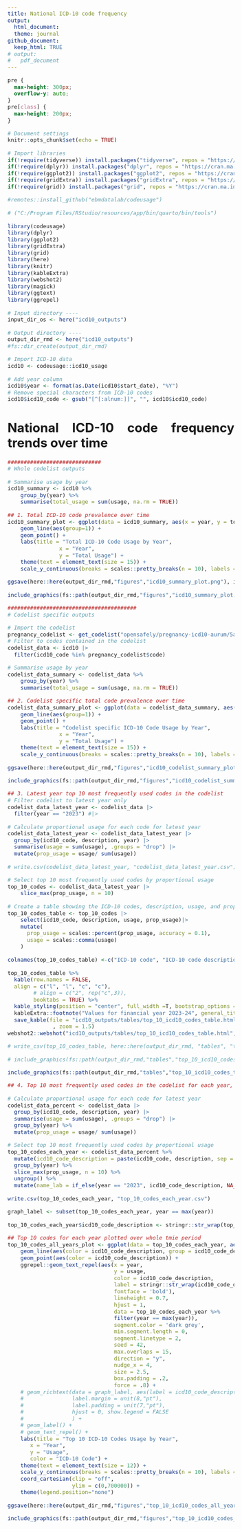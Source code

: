 ```yaml
---
title: National ICD-10 code frequency
output:
  html_document:
  theme: journal
github_document:
  keep_html: TRUE
# output:
#   pdf_document
---
```


```css
pre {
  max-height: 300px;
  overflow-y: auto;
}
pre[class] {
  max-height: 200px;
}
```

<style>
  body {
    text-align: justify;
     font-size: 11pt}
</style>

<!-- # ###################################################################################################################
# Script creating plots of key outputs for analysing ICD-10 codelist trends over time and codelist changes over time
#
# 1. Total ICD-10 code prevalence over time 
# 2. Codelist specific total code prevalence over time 
# 3. Latest year top 10 most frequently used codes in the codelist
# 4. Coding trends of most prevalent codes over the whole period (top 10 codes every year)
# ###################################################################################################################
 -->

```r
# Document settings 
knitr::opts_chunk$set(echo = TRUE)

# Import libraries
if(!require(tidyverse)) install.packages("tidyverse", repos = "https://cran.ma.imperial.ac.uk/")
if(!require(dplyr)) install.packages("dplyr", repos = "https://cran.ma.imperial.ac.uk/")
if(!require(ggplot2)) install.packages("ggplot2", repos = "https://cran.ma.imperial.ac.uk/")
if(!require(gridExtra)) install.packages("gridExtra", repos = "https://cran.ma.imperial.ac.uk/")
if(!require(grid)) install.packages("grid", repos = "https://cran.ma.imperial.ac.uk/")

#remotes::install_github("ebmdatalab/codeusage")

# ("C:/Program Files/RStudio/resources/app/bin/quarto/bin/tools")

library(codeusage)
library(dplyr)
library(ggplot2)
library(gridExtra)
library(grid)
library(here)
library(knitr)
library(kableExtra)
library(webshot2)
library(magick)
library(ggtext)
library(ggrepel)

# Input directory ----
input_dir_os <- here("icd10_outputs")

# Output directory ----
output_dir_rmd <- here("icd10_outputs")
#fs::dir_create(output_dir_rmd)

# Import ICD-10 data
icd10 <- codeusage::icd10_usage

# Add year column
icd10$year <- format(as.Date(icd10$start_date), "%Y")
# Remove special characters from ICD-10 codes
icd10$icd10_code <- gsub("[^[:alnum:]]", "", icd10$icd10_code)
```

# National ICD-10 code frequency trends over time
```r

#############################
# Whole codelist outputs

# Summarise usage by year
icd10_summary <- icd10 %>%
    group_by(year) %>%
    summarise(total_usage = sum(usage, na.rm = TRUE))

## 1. Total ICD-10 code prevalence over time 
icd10_summary_plot <- ggplot(data = icd10_summary, aes(x = year, y = total_usage)) +
    geom_line(aes(group=1)) +
    geom_point() +
    labs(title = "Total ICD-10 Code Usage by Year",
                x = "Year",
                y = "Total Usage") +
    theme(text = element_text(size = 15)) +
    scale_y_continuous(breaks = scales::pretty_breaks(n = 10), labels = scales::label_number(accuracy = 1))

ggsave(here::here(output_dir_rmd,"figures","icd10_summary_plot.png"), icd10_summary_plot)

include_graphics(fs::path(output_dir_rmd,"figures","icd10_summary_plot.png"))
```

```r
########################################
# Codelist specific outputs

# Import the codelist
pregnancy_codelist <- get_codelist("opensafely/pregnancy-icd10-aurum/5a7d8d12/")
# Filter to codes contained in the codelist
codelist_data <- icd10 |>
  filter(icd10_code %in% pregnancy_codelist$code)

# Summarise usage by year
codelist_data_summary <- codelist_data %>%
    group_by(year) %>%
    summarise(total_usage = sum(usage, na.rm = TRUE))

## 2. Codelist specific total code prevalence over time 
codelist_data_summary_plot <- ggplot(data = codelist_data_summary, aes(x = year, y = total_usage)) +
    geom_line(aes(group=1)) +
    geom_point() +
    labs(title = "Codelist specific ICD-10 Code Usage by Year",
                x = "Year",
                y = "Total Usage") +
    theme(text = element_text(size = 15)) +
    scale_y_continuous(breaks = scales::pretty_breaks(n = 10), labels = scales::label_number(accuracy = 1))

ggsave(here::here(output_dir_rmd,"figures","icd10_codelist_summary_plot.png"), codelist_data_summary_plot)

include_graphics(fs::path(output_dir_rmd,"figures","icd10_codelist_summary_plot.png"))
```
```r
## 3. Latest year top 10 most frequently used codes in the codelist
# Filter codelist to latest year only
codelist_data_latest_year <- codelist_data |>
  filter(year == "2023") #|>

# Calculate proportional usage for each code for latest year
codelist_data_latest_year <- codelist_data_latest_year |>
  group_by(icd10_code, description, year) |>
  summarise(usage = sum(usage), .groups = "drop") |>
  mutate(prop_usage = usage/ sum(usage))

# write.csv(codelist_data_latest_year, "codelist_data_latest_year.csv")    

# Select top 10 most frequently used codes by proportional usage
top_10_codes <- codelist_data_latest_year |>
    slice_max(prop_usage, n = 10)

# Create a table showing the ICD-10 codes, description, usage, and prop_usage
top_10_codes_table <- top_10_codes |>
    select(icd10_code, description, usage, prop_usage)|>
    mutate(
      prop_usage = scales::percent(prop_usage, accuracy = 0.1),
      usage = scales::comma(usage)
    )

colnames(top_10_codes_table) <-c("ICD-10 code", "ICD-10 code description", "Frequency", "Proportion")

top_10_codes_table %>%
  kable(row.names = FALSE,
  align = c("l", "l", "c", "c"),
        # align = c("2", rep("c",3)),
        booktabs = TRUE) %>%
  kable_styling(position = "center", full_width =T, bootstrap_options = "striped", font_size = 13) %>%
  kableExtra::footnote("Values for financial year 2023-24", general_title = "") %>%
  save_kable(file = "icd10_outputs/tables/top_10_icd10_codes_table.html"
              , zoom = 1.5)
webshot2::webshot("icd10_outputs/tables/top_10_icd10_codes_table.html", "icd10_outputs/tables/top_10_icd10_codes_table.png")

# write_csv(top_10_codes_table, here::here(output_dir_rmd, "tables", "top_10_icd10_codes_table.csv"))

# include_graphics(fs::path(output_dir_rmd,"tables","top_10_icd10_codes_table.png"))
```
```r
include_graphics(fs::path(output_dir_rmd,"tables","top_10_icd10_codes_table.png"))
```

```r
## 4. Top 10 most frequently used codes in the codelist for each year, combined and plotted across all years

# Calculate proportional usage for each code for latest year
codelist_data_percent <- codelist_data |>
  group_by(icd10_code, description, year) |>
  summarise(usage = sum(usage), .groups = "drop") |>
  group_by(year) %>%
  mutate(prop_usage = usage/ sum(usage))

# Select top 10 most frequently used codes by proportional usage
top_10_codes_each_year <- codelist_data_percent %>% 
  mutate(icd10_code_description = paste(icd10_code, description, sep = " - ")) %>%
  group_by(year) %>%
  slice_max(prop_usage, n = 10) %>%
  ungroup() %>%
  mutate(name_lab = if_else(year == "2023", icd10_code_description, NA_character_))

write.csv(top_10_codes_each_year, "top_10_codes_each_year.csv")    

graph_label <- subset(top_10_codes_each_year, year == max(year))

top_10_codes_each_year$icd10_code_description <- stringr::str_wrap(top_10_codes_each_year$icd10_code_description, 35)

## Top 10 codes for each year plotted over whole tmie period 
top_10_codes_all_years_plot <- ggplot(data = top_10_codes_each_year, aes(x = year, y = usage)) +
    geom_line(aes(color = icd10_code_description, group = icd10_code_description)) +
    geom_point(aes(color = icd10_code_description)) +
    ggrepel::geom_text_repel(aes(x = year,
                                 y = usage,
                                 color = icd10_code_description,
                                 label = stringr::str_wrap(icd10_code_description, 35),
                                 fontface = 'bold'),
                                 lineheight = 0.7,
                                 hjust = 1,
                                 data = top_10_codes_each_year %>%
                                 filter(year == max(year)),
                                 segment.color = 'dark grey',
                                 min.segment.length = 0, 
                                 segment.linetype = 2, 
                                 seed = 42, 
                                 max.overlaps = 15,
                                 direction = "y",
                                 nudge_x = 4,
                                 size = 2.5,
                                 box.padding = .2,
                                 force = .8) + 
    # geom_richtext(data = graph_label, aes(label = icd10_code_description), colour = "black",
    #               label.margin = unit(8,"pt"),
    #               label.padding = unit(7,"pt"),
    #               hjust = 0, show.legend = FALSE
    #               ) + 
    # geom_label() +
    # geom_text_repel() + 
    labs(title = "Top 10 ICD-10 Codes Usage by Year",
       x = "Year",
       y = "Usage",
       color = "ICD-10 Code") +
    theme(text = element_text(size = 12)) +
    scale_y_continuous(breaks = scales::pretty_breaks(n = 10), labels = scales::label_number(accuracy = 1)) + 
    coord_cartesian(clip = "off",
                    ylim = c(0,700000)) +
    theme(legend.position="none")    

ggsave(here::here(output_dir_rmd,"figures","top_10_icd10_codes_all_years_plot.png"), top_10_codes_all_years_plot)

include_graphics(fs::path(output_dir_rmd,"figures","top_10_icd10_codes_all_years_plot.png"))
```